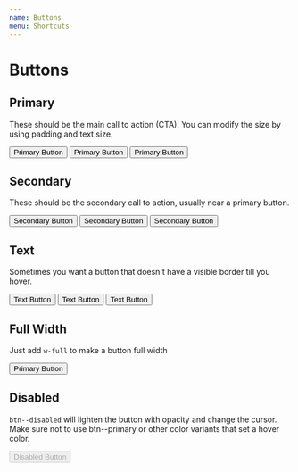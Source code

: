 ```yaml
---
name: Buttons
menu: Shortcuts
---
```



# Buttons

## Primary

These should be the main call to action (CTA).
You can modify the size by using padding and text size.

<Playground>
  <button class="btn btn--primary px-5 py-4 mr-4">Primary Button</button>
  <button class="btn btn--primary px-4 py-3 mr-4">Primary Button</button>
  <button class="btn btn--primary px-3 py-2 text-sm mr-4">
    Primary Button
  </button>
</Playground>

## Secondary

These should be the secondary call to action, usually near a primary button.

<Playground>
  <button class="btn btn--secondary px-5 py-4 mr-4">Secondary Button</button>
  <button class="btn btn--secondary px-4 py-3 mr-4">Secondary Button</button>
  <button class="btn btn--secondary px-3 py-2 text-sm mr-4">
    Secondary Button
  </button>
</Playground>

## Text

Sometimes you want a button that doesn't have a visible border till you hover.

<Playground>
  <button class="btn text-blue hover:bg-whiteSmoke px-4 py-3 mr-4">
    Text Button
  </button>
  <button class="btn text-steel hover:bg-whiteSmoke px-4 py-3 mr-4">
    Text Button
  </button>
  <button class="btn text-red hover:bg-whiteSmoke px-4 py-3 mr-4">
    Text Button
  </button>
</Playground>

## Full Width

Just add `w-full` to make a button full width

<Playground>
  <button class="btn btn--primary px-5 py-4 mr-4 w-full">Primary Button</button>
</Playground>

## Disabled

`btn--disabled` will lighten the button with opacity and change the cursor.
Make sure not to use btn--primary or other color variants that set a hover color.

<Playground>
  <button disabled class="btn btn--disabled bg-blue text-white px-5 py-4 mr-4">
    Disabled Button
  </button>
</Playground>
